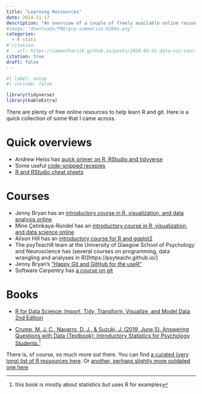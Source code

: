 ```yaml
---
title: "Learning Ressources"
date: 2024-11-17
description: "An overview of a couple of freely available online ressources to learn the basics of R and git"
#image: "downloads/PNG/grp-summarize-02@4x.png"
categories:
  - R stats
# citation: 
#   url: https://samanthacsik.github.io/posts/2024-03-31-data-viz-course/
citation: true
draft: false
---
```


```r
#| label: setup
#| include: false

library(tidyverse)
library(kableExtra)
```

There are plenty of free online resources to help learn R and git. Here is a quick collection of some that I came across.

# Quick overviews

- Andrew Heiss has [quick primer on R, RStudio and tidyverse](https://evalsp24.classes.andrewheiss.com/example/rstudio-tidyverse.html) 
- Some useful [code-snipped recepies](https://posit.cloud/learn/recipes)
- [R and RStudio cheat sheets](https://posit.co/resources/cheatsheets/)

# Courses

- Jenny Bryan has an [introductory course in R, visualization, and data analysis online](https://stat545.com/)
- Mine Çetinkaya-Rundel has an [introductory course in R, visualization, and data science online](http://www2.stat.duke.edu/courses/Fall17/sta112.01/)
- Alison Hill has an [introductory course for R and ggplot2](https://dmice.ohsu.edu/bedricks/courses/cs631/)
- The psyTeachR team at the University of Glasgow School of Psychology and Neuroscience has (several courses on programming, data wrangling and analyses in R)[https://psyteachr.github.io/]
- Jenny Bryan's ["Happy Git and GitHub for the useR"](https://happygitwithr.com/)
- Software Carpentry has [a course on git](https://swcarpentry.github.io/git-novice/index.html)

# Books

- [R for Data Science: Import, Tidy, Transform, Visualize, and Model Data 2nd Edition](https://r4ds.hadley.nz/)

- [Crump, M. J. C., Navarro, D. J., & Suzuki, J. (2019, June 5). Answering Questions with Data (Textbook): Introductory Statistics for Psychology Students.](https://www.crumplab.com/statistics/)^[this book is mostly about statistics but uses R for examples]

There is, of course, so much more out there. You can find [a curated (very long) list of R ressources here](https://github.com/iamericfletcher/awesome-r-learning-resources). Or [another, perhaps slightly more outdated one here](https://paulvanderlaken.com/2017/08/10/r-resources-cheatsheets-tutorials-books/)
